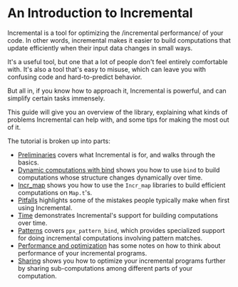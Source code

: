 # An Introduction to Incremental

Incremental is a tool for optimizing the /incremental performance/ of
your code. In other words, incremental makes it easier to build
computations that update efficiently when their input data changes in
small ways.

It's a useful tool, but one that a lot of people don't feel entirely
comfortable with.  It's also a tool that's easy to misuse, which can
leave you with confusing code and hard-to-predict behavior.

But all in, if you know how to approach it, Incremental is powerful,
and can simplify certain tasks immensely.

This guide will give you an overview of the library, explaining what
kinds of problems Incremental can help with, and some tips for making
the most out of it.

The tutorial is broken up into parts:

- [Preliminaries](./part1-preliminaries.mdx) covers what Incremental
  is for, and walks through the basics.
- [Dynamic computations with bind](./part2-dynamic.mdx) shows you
  how to use `bind` to build computations whose structure changes
  dynamically over time.
- [Incr_map](./part3-map.mdx) shows you how to use the `Incr_map`
  libraries to build efficient computations on `Map.t`'s.
- [Pitfalls](./part4-pitfalls.mdx) highlights some of the mistakes
  people typically make when first using Incremental.
- [Time](./part5-time.mdx) demonstrates Incremental's support for
  building computations over time.
- [Patterns](./part6-patterns.mdx) covers `ppx_pattern_bind`,
  which provides specialized support for doing incremental
  computations involving pattern matches.
- [Performance and optimization](./part7-optimization.mdx) has some
  notes on how to think about performance of your incremental
  programs.
- [Sharing](./part8-sharing.mdx) shows you how to optimize your
  incremental programs further by sharing sub-computations among
  different parts of your computation.

